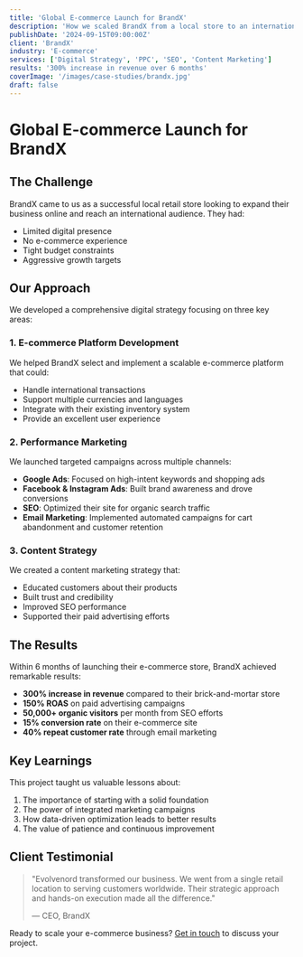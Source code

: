 ```yaml
---
title: 'Global E-commerce Launch for BrandX'
description: 'How we scaled BrandX from a local store to an international success through strategic digital marketing.'
publishDate: '2024-09-15T09:00:00Z'
client: 'BrandX'
industry: 'E-commerce'
services: ['Digital Strategy', 'PPC', 'SEO', 'Content Marketing']
results: '300% increase in revenue over 6 months'
coverImage: '/images/case-studies/brandx.jpg'
draft: false
---
```


# Global E-commerce Launch for BrandX

## The Challenge

BrandX came to us as a successful local retail store looking to expand their business online and reach an international audience. They had:

- Limited digital presence
- No e-commerce experience
- Tight budget constraints
- Aggressive growth targets

## Our Approach

We developed a comprehensive digital strategy focusing on three key areas:

### 1. E-commerce Platform Development

We helped BrandX select and implement a scalable e-commerce platform that could:

- Handle international transactions
- Support multiple currencies and languages
- Integrate with their existing inventory system
- Provide an excellent user experience

### 2. Performance Marketing

We launched targeted campaigns across multiple channels:

- **Google Ads**: Focused on high-intent keywords and shopping ads
- **Facebook & Instagram Ads**: Built brand awareness and drove conversions
- **SEO**: Optimized their site for organic search traffic
- **Email Marketing**: Implemented automated campaigns for cart abandonment and customer retention

### 3. Content Strategy

We created a content marketing strategy that:

- Educated customers about their products
- Built trust and credibility
- Improved SEO performance
- Supported their paid advertising efforts

## The Results

Within 6 months of launching their e-commerce store, BrandX achieved remarkable results:

- **300% increase in revenue** compared to their brick-and-mortar store
- **150% ROAS** on paid advertising campaigns
- **50,000+ organic visitors** per month from SEO efforts
- **15% conversion rate** on their e-commerce site
- **40% repeat customer rate** through email marketing

## Key Learnings

This project taught us valuable lessons about:

1. The importance of starting with a solid foundation
2. The power of integrated marketing campaigns
3. How data-driven optimization leads to better results
4. The value of patience and continuous improvement

## Client Testimonial

> "Evolvenord transformed our business. We went from a single retail location to serving customers worldwide. Their strategic approach and hands-on execution made all the difference."
> 
> — CEO, BrandX

Ready to scale your e-commerce business? [Get in touch](/contact) to discuss your project.


